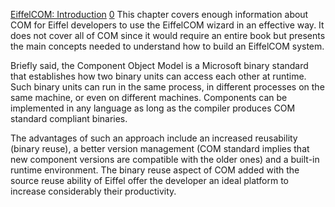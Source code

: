 [[Property:title|EiffelCOM: Introduction]]
[[Property:weight|0]]
This chapter covers enough information about COM for Eiffel developers to use the EiffelCOM wizard in an effective way. It does not cover all of COM since it would require an entire book but presents the main concepts needed to understand how to build an EiffelCOM system. 

Briefly said, the Component Object Model is a Microsoft binary standard that establishes how two binary units can access each other at runtime. Such binary units can run in the same process, in different processes on the same machine, or even on different machines. Components can be implemented in any language as long as the compiler produces COM standard compliant binaries. 

The advantages of such an approach include an increased reusability (binary reuse), a better version management (COM standard implies that new component versions are compatible with the older ones) and a built-in runtime environment. The binary reuse aspect of COM added with the source reuse ability of Eiffel offer the developer an ideal platform to increase considerably their productivity. 

{{seealso| '''See Also''' <br/>
[[EiffelCOM Wizard|EiffelCOM wizard]]  <br/>
[[EiffelCOM Library| EiffelCOM library]]  <br/>
[[Generalities| Generalities]]  <br/>
[[COM Interfaces| COM Interfaces]]  <br/>
[[Coclass| Coclasses]]  <br/>
[[The Component Location| Component Location]]  <br/>
[[Access Type| Access Type]]  <br/>
[[Deeper into COM| Deeper into COM]]  }}




